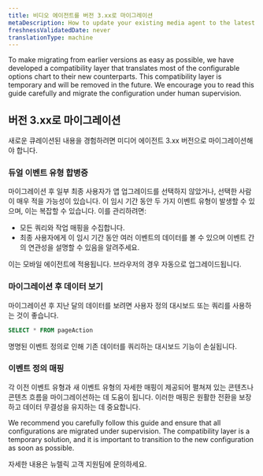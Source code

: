 ```yaml
---
title: 비디오 에이전트를 버전 3.xx로 마이그레이션
metaDescription: How to update your existing media agent to the latest version.
freshnessValidatedDate: never
translationType: machine
---
```


To make migrating from earlier versions as easy as possible, we have developed a compatibility layer that translates most of the configurable options chart to their new counterparts. This compatibility layer is temporary and will be removed in the future. We encourage you to read this guide carefully and migrate the configuration under human supervision.

## 버전 3.xx로 마이그레이션

새로운 큐레이션된 내용을 경험하려면 미디어 에이전트 3.xx 버전으로 마이그레이션해야 합니다.

### 듀얼 이벤트 유형 합병증

마이그레이션 후 일부 최종 사용자가 앱 업그레이드를 선택하지 않았거나, 선택한 사람이 매우 적을 가능성이 있습니다. 이 임시 기간 동안 두 가지 이벤트 유형이 발생할 수 있으며, 이는 복잡할 수 있습니다. 이를 관리하려면:

* 모든 쿼리와 작업 매핑을 수집합니다.
* 최종 사용자에게 이 임시 기간 동안 여러 이벤트의 데이터를 볼 수 있으며 이벤트 간의 연관성을 설명할 수 있음을 알려주세요.

<Callout variant="important">
  이는 모바일 에이전트에 적용됩니다. 브라우저의 경우 자동으로 업그레이드됩니다.
</Callout>

### 마이그레이션 후 데이터 보기

마이그레이션 후 지난 달의 데이터를 보려면 사용자 정의 대시보드 또는 쿼리를 사용하는 것이 좋습니다.

```sql
SELECT * FROM pageAction
```

<Callout variant="important">
  명명된 이벤트 정의로 인해 기존 데이터를 쿼리하는 대시보드 기능이 손실됩니다.
</Callout>

### 이벤트 정의 매핑

각 이전 이벤트 유형과 새 이벤트 유형의 자세한 매핑이 제공되어 펼쳐져 있는 콘텐츠나 콘텐츠 흐름을 마이그레이션하는 데 도움이 됩니다. 이러한 매핑은 원활한 전환을 보장하고 데이터 무결성을 유지하는 데 중요합니다.

We recommend you carefully follow this guide and ensure that all configurations are migrated under supervision. The compatibility layer is a temporary solution, and it is important to transition to the new configuration as soon as possible.

자세한 내용은 뉴렐릭 고객 지원팀에 문의하세요.